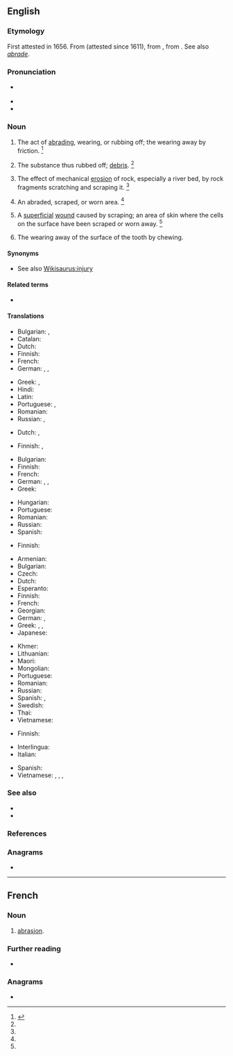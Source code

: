 {{also|Abrasion|abrasión}}
==English==

===Etymology===
First attested in 1656. From {{etyl|fr|en}} {{m|fr|abrasion}} (attested since 1611), from {{etyl|ML.|en}} {{m|la|abrasio||a scraping}}, from {{m|la|abrādō||scrape off}}. See also ''[[abrade#Etymology|abrade]]''.

===Pronunciation===
* {{a|US}} {{IPA|/əˈbɹeɪ.ʒn̩/|lang=en}}
* {{audio|en-us-abrasion.ogg|Audio (US)|lang=en}}
* {{rhymes|eɪʒən|lang=en}}

===Noun===
{{en-noun}}

# The act of [[abrading]], wearing, or rubbing off; the wearing away by friction. {{defdate|First attested in the mid 17<sup>th</sup> century.}}<ref name=SOED>{{R:SOED5|page=7}}</ref>
# {{lb|en|obsolete}} The substance thus rubbed off; [[debris]]. {{defdate|First attested in the mid 18<sup>th</sup> century.}}<ref name=SOED/>
# {{lb|en|geology}} The effect of mechanical [[erosion]] of rock, especially a river bed, by rock fragments scratching and scraping it. {{defdate|First attested in the mid 19<sup>th</sup> century.}}<ref name=SOED/>
# An abraded, scraped, or worn area. {{defdate|First attested in the mid 20<sup>th</sup> century.}}<ref name=SOED/>
# {{lb|en|medicine}} A [[superficial]] [[wound]] caused by scraping; an area of skin where the cells on the surface have been scraped or worn away. {{defdate|First attested in the mid 20<sup>th</sup> century.}}<ref name=SOED/>
# {{lb|en|dentistry}} The wearing away of the surface of the tooth by chewing.

====Synonyms====
* See also [[Wikisaurus:injury]]

====Related terms====
* {{l|en|abrade}}

====Translations====
{{trans-top|act of abrading}}
* Bulgarian: {{t+|bg|изтъркване|n}}, {{t+|bg|изтриване|n}}
* Catalan: {{t|ca|abrasió|m}}
* Dutch: {{t|nl|afschuring|m}}
* Finnish: {{t+|fi|hionta}}
* French: {{t+|fr|abrasion|f}}
* German: {{t+|de|Abrasion|f}}, {{t|de|Abschürfen|n}}, {{t|de|Abtragen|n}}
{{trans-mid}}
* Greek: {{t+|el|απόξεση|f|sc=Grek}}, {{t|el|εκτριβή|f|sc=Grek}}
* Hindi: {{t|hi|रगड़न|tr=Ragaḍa़na|sc=Deva}}
* Latin: {{t|la|abrāsiō|f}}
* Portuguese: {{t+|pt|abrasamento|m}}, {{t+|pt|raspagem|f}}
* Romanian: {{t+|ro|abraziune|f}}
* Russian: {{t+|ru|тре́ние|n}}, {{t+|ru|истира́ние|n}}
{{trans-bottom}}

{{trans-top|substance rubbed off}}
* Dutch: {{t+|nl|abrasie|m}}, {{t|nl|brandingserosie|m}}
{{trans-mid}}
* Finnish: {{t|fi|hiomapöly}}, {{t|fi|[[hioma]][[jäte]]}}
{{trans-bottom}}

{{trans-top|geology: effect of mechanical erosion of rock}}
* Bulgarian: {{t+|bg|абразия|f|tr=abrázija}}
* Finnish: {{t+|fi|kuluma}}
* French: {{t+|fr|abrasion|f}}
* German: {{t+|de|Abrasion|f}}, {{t|de|Abrieb|n}}, {{t|de|Abtrag|m}}
* Greek: {{t|el|αποξύρηση|f|sc=Grek}}
{{trans-mid}}
* Hungarian: {{t+|hu|erózió}}
* Portuguese: {{t+|pt|abrasão|f}}
* Romanian: {{t+|ro|abraziune|f}}
* Russian: {{t+|ru|абра́зия|f}}
* Spanish: {{t+|es|erosión|f}}
{{trans-bottom}}

{{trans-top|abraded, scraped, or worn area}}
* Finnish: {{t+|fi|kuluma}}
{{trans-mid}}
{{trans-bottom}}

{{trans-top|medicine: superficial wound}}
* Armenian: {{t+|hy|քերվածք}}
* Bulgarian: {{t|bg|ожулване|n}}
* Czech: {{t+|cs|odřenina|f}}
* Dutch: {{t+|nl|schaafwond|c}}
* Esperanto: {{t-needed|eo}}
* Finnish: {{t|fi|hiertymä}}
* French: {{t+|fr|abrasion|f}}
* Georgian: {{t-needed|ka}}
* German: {{t+|de|Abrasion|f}}, {{t+|de|Abschürfung|f}}
* Greek: {{t+|el|εκδορά|f|sc=Grek}}, {{t+|el|γρατζουνιά|f|sc=Grek}},
* Japanese: {{t-needed|ja}}
{{trans-mid}}
* Khmer: {{t|km|ការដាច់រយះ|tr=kaa dac rɔyeah|sc=Khmr}}
* Lithuanian: {{t|lt|nubrozdinimas|m}}
* Maori: {{t|mi|riwha}}
* Mongolian: {{t-needed|mn}}
* Portuguese: {{t+|pt|abrasão|f}}
* Romanian: {{t+|ro|abraziune|f}}
* Russian: {{t+|ru|сса́дина|f}}
* Spanish: {{t+|es|rasguño|m}}, {{t|es|raspadura|f}}
* Swedish: {{t|sv|skrubbsår|n}}
* Thai: {{t-needed|th}}
* Vietnamese: {{t-needed|vi}}
{{trans-bottom}}

{{trans-top|dentistry: wearing away of the surface of the tooth}}
* Finnish: {{t|fi|kuluminen}}
{{trans-mid}}
{{trans-bottom}}

{{checktrans-top}}
* Interlingua: {{t-check|ia|abrasion}}
* Italian: {{t-check|it|abrasione|f}}
{{trans-mid}}
* Spanish: {{t+check|es|abrasión|f}}
* Vietnamese: {{t-check|vi|sự làm trầy}}, {{t-check|vi|sự cọ xơ ra}}, {{t-check|vi|chỗ bị trầy da}}, {{t-check|vi|sự mài mòn}}
{{trans-bottom}}

===See also===
* {{l|en|contusion}}
* {{l|en|laceration}}

===References===
<references/>

===Anagrams===
* {{anagrams|en|Robainas|abronias|arabinos}}

----

==French==

===Noun===
{{fr-noun|f}}

# [[#English|abrasion]].

===Further reading===
* {{R:TLFi}}

===Anagrams===
* {{l|fr|abornais}}